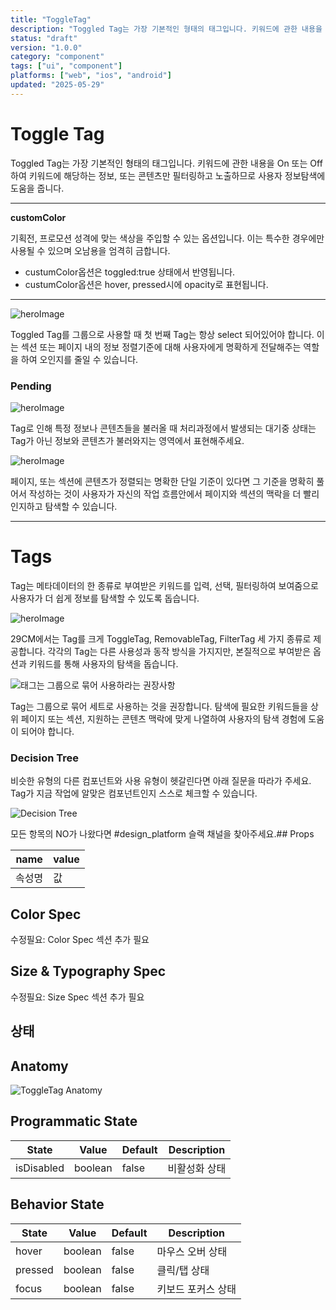 ```yaml
---
title: "ToggleTag"
description: "Toggled Tag는 가장 기본적인 형태의 태그입니다. 키워드에 관한 내용을 On 또는 Off 하여 키워드에 해당하는 정보, 또는 콘텐츠만 필터링하고 노출하므로 사용자 정보탐색에 도움을 줍니다."
status: "draft"
version: "1.0.0"
category: "component"
tags: ["ui", "component"]
platforms: ["web", "ios", "android"]
updated: "2025-05-29"
---
```


# Toggle Tag

Toggled Tag는 가장 기본적인 형태의 태그입니다. 키워드에 관한 내용을 On 또는 Off 하여 키워드에 해당하는 정보, 또는 콘텐츠만 필터링하고 노출하므로 사용자 정보탐색에 도움을 줍니다.

---

**customColor**

기획전, 프로모션 성격에 맞는 색상을 주입할 수 있는 옵션입니다. 이는 특수한 경우에만 사용될 수 있으며 오남용을 엄격히 금합니다.

- custumColor옵션은 toggled:true 상태에서 반영됩니다.
- custumColor옵션은 hover, pressed시에 opacity로 표현됩니다.

---

![heroImage](https://img.29cm.co.kr/next-edition/2024/07/17/54ca04ef4c2d436a990d6c5373b8e804_20240717021658.jpg)

Toggled Tag를 그룹으로 사용할 때 첫 번째 Tag는 항상 select 되어있어야 합니다. 이는 섹션 또는 페이지 내의 정보 정렬기준에 대해 사용자에게 명확하게 전달해주는 역할을 하여 오인지를 줄일 수 있습니다.

### Pending

![heroImage](https://d13fzx7h5ezopb.cloudfront.net/ruler-static-contents/main/pages/component/tag/resources/web/preview/tag-preview-04-pending.gif?t=1721150456466)

Tag로 인해 특정 정보나 콘텐츠들을 불러올 때 처리과정에서 발생되는 대기중 상태는 Tag가 아닌 정보와 콘텐츠가 불러와지는 영역에서 표현해주세요.

![heroImage](https://img.29cm.co.kr/next-edition/2024/07/17/35f4178480b14f91a88c6510b8ba6781_20240717022343.png)

페이지, 또는 섹션에 콘텐츠가 정렬되는 명확한 단일 기준이 있다면 그 기준을 명확히 풀어서 작성하는 것이 사용자가 자신의 작업 흐름안에서 페이지와 섹션의 맥락을 더 빨리 인지하고 탐색할 수 있습니다.

---

# Tags

Tag는 메타데이터의 한 종류로 부여받은 키워드를 입력, 선택, 필터링하여 보여줌으로 사용자가 더 쉽게 정보를 탐색할 수 있도록 돕습니다.

![heroImage](https://img.29cm.co.kr/next-edition/2024/07/17/488f1590e0a94917bbe488f3b30afaa4_20240717014022.png)

29CM에서는 Tag를 크게 ToggleTag, RemovableTag, FilterTag 세 가지 종류로 제공합니다. 각각의 Tag는 다른 사용성과 동작 방식을 가지지만, 본질적으로 부여받은 옵션과 키워드를 통해 사용자의 탐색을 돕습니다.

![태그는 그룹으로 묶어 사용하라는 권장사항](https://d13fzx7h5ezopb.cloudfront.net/ruler-static-contents/main/pages/component/tag/resources/web/usage/tag-usage-03-do-00.jpg?t=1721148434029)

Tag는 그룹으로 묶어 세트로 사용하는 것을 권장합니다. 탐색에 필요한 키워드들을 상위 페이지 또는 섹션, 지원하는 콘텐츠 맥락에 맞게 나열하여 사용자의 탐색 경험에 도움이 되어야 합니다.

### Decision Tree

비슷한 유형의 다른 컴포넌트와 사용 유형이 헷갈린다면 아래 질문을 따라가 주세요. Tag가 지금 작업에 알맞은 컴포넌트인지 스스로 체크할 수 있습니다.

![Decision Tree](https://d13fzx7h5ezopb.cloudfront.net/ruler-static-contents/main/pages/component/tag/resources/web/usage/tag-usage-02-decision-tree.jpg?t=1721148288720)

모든 항목의 NO가 나왔다면 #design_platform 슬랙 채널을 찾아주세요.## Props

| name | value |
| --- | --- |
| 속성명 | 값 |

## Color Spec

수정필요: Color Spec 섹션 추가 필요

## Size & Typography Spec

수정필요: Size Spec 섹션 추가 필요

## 상태

## Anatomy

![ToggleTag Anatomy](/images/components/toggletag/states/toggletag-anatomy.jpg)

## Programmatic State

| State | Value | Default | Description |
| --- | --- | --- | --- |
| isDisabled | boolean | false | 비활성화 상태 |

## Behavior State

| State | Value | Default | Description |
| --- | --- | --- | --- |
| hover | boolean | false | 마우스 오버 상태 |
| pressed | boolean | false | 클릭/탭 상태 |
| focus | boolean | false | 키보드 포커스 상태 |


